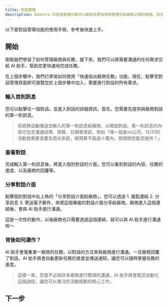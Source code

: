 ```yaml
---
title: 對話管理
description: Adastra 的對話管理功能可以幫助您更有效地管理您與廠商之間的對話，包含對話記錄、對話內容、對話對象、對話時間等，讓您的溝通更加完整。
---
```

以下是對話管理功能的使用手冊，參考後快速上手。

## 開始

剛剛我們學習了如何管理廠商與任務，接下來，我們可以將需要溝通的任何需求交給 AI 助手，幫助您更快速地完成任務。

在上個步驟中，我們已學習如何使用「快速指派廠商任務」功能，現在，點擊至對話管理頁面即可瀏覽您於上個步驟中加入，需要進行對話的所有需求。

### 輸入首則訊息

您可以點擊任一個對話，並進入對話的詳細資訊，首先，您需要先提供與廠商對話的第一則訊息。

>系統將自動傳送您輸入的第一則訊息給廠商，以開啟對話。第一則訊息的內容可包含溝通目標、預算、日期等資訊，例如「嗨～我是oo公司，12/31的活動我需要音響及燈光系統，總預算不超過十萬內，想請問您能否提供？」

### 查看對話

完成輸入第一則訊息後，將進入個別對話的介面，您可以看到對話的內容、任務的進度、以及廠商的回覆等。

### 分享對話介面

點擊個別對話中右上角的「分享對話介面給廠商」，您可以透過 1. 複製連結 2. 分享訊息 3. 寄送電子郵件，來將這個專屬的對話介面分享給廠商。廠商進入這個連結後，會與 AI 助手進行溝通。

這是一次性的動作，以後廠商也只需要透過這個連結，就可以與 AI 助手進行溝通啦～

### 背後如何運作？

AI 助手會蒐集單一廠商的任務，以對話的方式來與廠商進行溝通。一旦廠商回覆了對話，AI 助手將會自動更新任務的進度並傳送通知，讓您可以隨時掌握任務的進度。

> 這樣一來，您就不必與許多廠商進行繁瑣的溝通，AI 助手將會幫您自動化這個過程，讓您可以專注於活動規劃的核心工作。

## 下一步

<Cards>
  <Card title="開始使用" href="https://adastra.tw/dashboard/vendors" />
</Cards>
